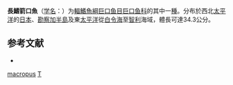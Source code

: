 {{Speciesbox
| taxon = Tactostoma macropus
| binomial_authority = [[Bolin|Bolin]], 1939
| status = NE
| status_system = IUCN3.1
| synonyms = *''Photonectops multipunctata''<br /><small>Chapman, 1939</small>
*''Tectosoma macropus''<br /><small>Chapman, 1939</small>
}}

'''長鰭箭口魚'''（[[学名|学名]]：{{lang|la|''Tactostoma macropus''}}）为[[輻鰭魚綱|輻鰭魚綱]][[巨口鱼目|巨口鱼目]][[巨口鱼科|巨口鱼科]]的其中一[[種|種]]。分布於西北[[太平洋|太平洋]]的[[日本|日本]]、[[勘察加半島|勘察加半島]]及東[[太平洋|太平洋]]從[[白令海|白令海]]至[[智利|智利]]海域，體長可達34.3公分。

== 参考文献 ==
{{refbegin}}
*{{FishBase_species|genus=Tactostoma|species=macropus|year=2012|month=2}}
{{refend}}

{{Taxonbar}}
[[Category:箭口鱼属|macropus]]
[[Category:1939年描述的魚類|T]]
